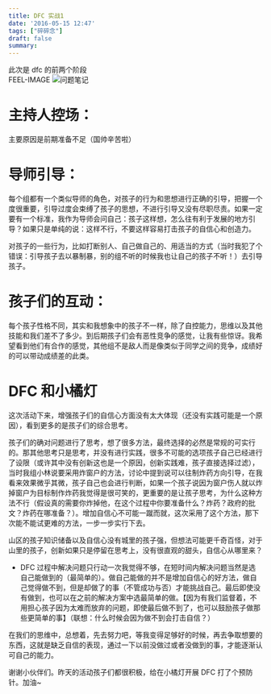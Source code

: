 ```yaml
---
title: DFC 实战1
date: '2016-05-15 12:47'
tags: ["碎碎念"]
draft: false
summary: 
---
```

此次是 dfc 的前两个阶段  
FEEL-IMAGE
![问题笔记](https://images.scar.site/20220223223544.png)

# 主持人控场：

主要原因是前期准备不足（国帅辛苦啦）

# 导师引导：

每个组都有一个类似导师的角色，对孩子的行为和思想进行正确的引导，把握一个度很重要，引导过度会束缚了孩子的思想，不进行引导又没有尽职尽责。如果一定要有一个标准，我作为导师会问自己：孩子这样想，怎么往有利于发展的地方引导？如果只是单纯的说：这样不行，不要这样容易打击孩子的自信心和创造力。

对孩子的一些行为，比如打断别人、自己做自己的、用适当的方式（当时我犯了个错误：引导孩子去以暴制暴，别的组不听的时候我也让自己的孩子不听！）去引导孩子。

# 孩子们的互动：

每个孩子性格不同，其实和我想象中的孩子不一样，除了自控能力，思维以及其他技能和我们差不了多少。到后期孩子们会有恶性竞争的感觉，让我有些惊讶。我希望看到他们有合作的感觉，其他组不是敌人而是像类似于同学之间的竞争，成绩好的可以带动成绩差的此类。

# DFC 和小橘灯

这次活动下来，增强孩子们的自信心方面没有太大体现（还没有实践可能是一个原因），看到更多的是孩子们的综合思考。

孩子们的确对问题进行了思考，想了很多方法，最终选择的必然是常规的可实行的。那其他思考只是思考，并没有进行实践，很多不可能的选项孩子自己已经进行了设限（或许其中没有创新这也是一个原因，创新实践难，孩子直接选择过滤），当时我组小林说要采用炸窗户的方法，讨论中提到说可以往制炸药方向引导，在我看来效果微乎其微，孩子自己也会进行判断，如果一个孩子说因为窗户伤人就以炸掉窗户为目标制作炸药我觉得是很可笑的，更重要的是让孩子思考，为什么这种方法不行（假设真的需要你炸掉他，在这个过程中你要准备什么？炸药？政府的批文？炸药在哪准备？）。增加自信心不可能一蹴而就，这次采用了这个方法，那下次能不能试更难的方法，一步一步实行下去。

山区的孩子知识储备以及自信心没有城里的孩子强，但想法可能更千奇百怪，对于山里的孩子，创新如果只是停留在思考上，没有很直观的甜头，自信心从哪里来？

- DFC 过程中解决问题只行动一次我觉得不够，在短时间内解决问题当然是选自己能做到的（最简单的）。做自己能做的并不是增加自信心的好方法，做自己觉得做不到，但是却做了的事（不管成功与否）才能挑战自己。最后即使没有做到，也可以在之前的解决方案中选最简单的做。【因为有我们监督着，不用担心孩子因为太难而放弃的问题，即使最后做不到了，也可以鼓励孩子做那些更简单的事】（联想：什么时候会因为做不到会打击自信？）

在我们的思维中，总想着，先去努力吧，等我变得足够好的时候，再去争取想要的东西，这就是缺乏自信的表现，通过一下以前没做过或者没做到的事，才能逐渐认可自己的能力。

谢谢小伙伴们。昨天的活动孩子们都很积极，给在小橘灯开展 DFC 打了个预防针。加油~
